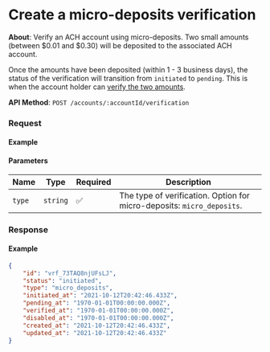 
# Create a micro-deposits verification

**About**: Verify an ACH account using micro-deposits. Two small amounts (between $0.01 and $0.30) will be deposited to the associated ACH account.

Once the amounts have been deposited (within 1 - 3 business days), the status of the verification will transition from `initiated` to `pending`. This is when the account holder can [verify the two amounts](/docs/api/core/accounts/ach-verification/update).

**API Method**: `POST /accounts/:accountId/verification`

### Request

#### Example
<VerificationCreateMicroDeposits />

#### Parameters

| Name   | Type     | Required | Description                                                            |
|--------|----------|----------|------------------------------------------------------------------------|
| `type` | `string` | ✅        | The type of verification. Option for micro-deposits: `micro_deposits`. |

### Response

#### Example
```json
{
    "id": "vrf_73TAQ8njUFsLJ",
    "status": "initiated",
    "type": "micro_deposits",
    "initiated_at": "2021-10-12T20:42:46.433Z",
    "pending_at": "1970-01-01T00:00:00.000Z",
    "verified_at": "1970-01-01T00:00:00.000Z",
    "disabled_at": "1970-01-01T00:00:00.000Z",
    "created_at": "2021-10-12T20:42:46.433Z",
    "updated_at": "2021-10-12T20:42:46.433Z"
}
```
